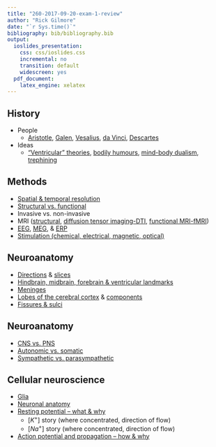 ```yaml
---
title: "260-2017-09-20-exam-1-review"
author: "Rick Gilmore"
date: "`r Sys.time()`"
bibliography: bib/bibliography.bib
output:
  ioslides_presentation:
    css: css/ioslides.css
    incremental: no
    transition: default
    widescreen: yes
  pdf_document:
    latex_engine: xelatex
---
```


## History

- People
    - [Aristotle](https://psu-psychology.github.io/psych-260-2017-fall/lectures/260-2017-08-23-systems-history.html#15), [Galen](https://psu-psychology.github.io/psych-260-2017-fall/lectures/260-2017-08-23-systems-history.html#17), [Vesalius](https://psu-psychology.github.io/psych-260-2017-fall/lectures/260-2017-08-23-systems-history.html#25), [da Vinci](https://psu-psychology.github.io/psych-260-2017-fall/lectures/260-2017-08-23-systems-history.html#26), [Descartes](https://psu-psychology.github.io/psych-260-2017-fall/lectures/260-2017-08-23-systems-history.html#28)
- Ideas
    - ["Ventricular" theories](https://psu-psychology.github.io/psych-260-2017-fall/lectures/260-2017-08-23-systems-history.html#17), [bodily humours](https://psu-psychology.github.io/psych-260-2017-fall/lectures/260-2017-08-23-systems-history.html#17), [mind-body dualism](https://psu-psychology.github.io/psych-260-2017-fall/lectures/260-2017-08-23-systems-history.html#31), [trephining](https://psu-psychology.github.io/psych-260-2017-fall/lectures/260-2017-08-23-systems-history.html#8)
    
## Methods

- [Spatial & temporal resolution](https://psu-psychology.github.io/psych-260-2017-fall/lectures/260-2017-08-25-levels-methods.html#12)
- [Structural vs. functional](https://psu-psychology.github.io/psych-260-2017-fall/lectures/260-2017-08-25-levels-methods.html#28)
- Invasive vs. non-invasive
- MRI ([structural](https://psu-psychology.github.io/psych-260-2017-fall/lectures/260-2017-08-25-levels-methods.html#43), [diffusion tensor imaging-DTI](https://psu-psychology.github.io/psych-260-2017-fall/lectures/260-2017-08-25-levels-methods.html#48), [functional MRI-fMRI](https://psu-psychology.github.io/psych-260-2017-fall/lectures/260-2017-08-28-functional-methods.html#23))
- [EEG](https://psu-psychology.github.io/psych-260-2017-fall/lectures/260-2017-08-28-functional-methods.html#28), [MEG](https://psu-psychology.github.io/psych-260-2017-fall/lectures/260-2017-08-28-functional-methods.html#35), & [ERP](https://psu-psychology.github.io/psych-260-2017-fall/lectures/260-2017-08-28-functional-methods.html#32)
- [Stimulation (chemical, electrical, magnetic, optical)](https://psu-psychology.github.io/psych-260-2017-fall/lectures/260-2017-08-28-functional-methods.html#39)

## Neuroanatomy

- [Directions](https://psu-psychology.github.io/psych-260-2017-fall/lectures/260-2017-09-01-anatomy-I.html#19) & [slices](https://psu-psychology.github.io/psych-260-2017-fall/lectures/260-2017-09-01-anatomy-I.html#22)
- [Hindbrain, midbrain, forebrain & ventricular landmarks](https://psu-psychology.github.io/psych-260-2017-fall/lectures/260-2017-09-01-anatomy-I.html#34)
- [Meninges](https://psu-psychology.github.io/psych-260-2017-fall/lectures/260-2017-09-01-anatomy-I.html#25)
- [Lobes of the cerebral cortex](https://psu-psychology.github.io/psych-260-2017-fall/lectures/260-2017-09-06-anatomy-II.html#35) & [components](https://psu-psychology.github.io/psych-260-2017-fall/lectures/260-2017-09-06-anatomy-II.html#62)
- [Fissures & sulci](https://psu-psychology.github.io/psych-260-2017-fall/lectures/260-2017-09-06-anatomy-II.html#30)

## Neuroanatomy

- [CNS vs. PNS](https://psu-psychology.github.io/psych-260-2017-fall/lectures/260-2017-09-01-anatomy-I.html#33)
- [Autonomic vs. somatic](https://psu-psychology.github.io/psych-260-2017-fall/lectures/260-2017-09-06-anatomy-II.html#73)
- [Sympathetic vs. parasympathetic](https://psu-psychology.github.io/psych-260-2017-fall/lectures/260-2017-09-06-anatomy-II.html#76)

## Cellular neuroscience

- [Glia](https://psu-psychology.github.io/psych-260-2017-fall/lectures/260-2017-09-13-cells.html#10)
- [Neuronal anatomy](https://psu-psychology.github.io/psych-260-2017-fall/lectures/260-2017-09-13-cells.html#22)
- [Resting potential -- what & why](https://psu-psychology.github.io/psych-260-2017-fall/lectures/260-2017-09-15-neurophys-I.html#22)
    - $[K^+]$ story (where concentrated, direction of flow)
    + $[Na^+]$ story (where concentrated, direction of flow)
- [Action potential and propagation -- how & why](https://psu-psychology.github.io/psych-260-2017-fall/lectures/260-2017-09-18-neurophys-II.html#13)
